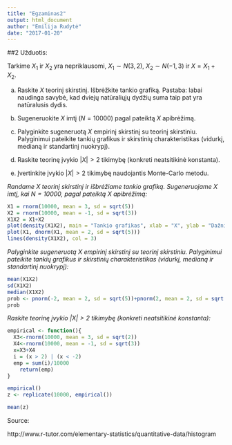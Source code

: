 ```yaml
---
title: "Egzaminas2"
output: html_document
author: "Emilija Rudytė"
date: "2017-01-20"
---
```


##2 Užduotis:

Tarkime $X_1$ ir $X_2$ yra nepriklausomi, $X_1 \sim N(3, 2)$, $X_2 \sim N(-1, 3)$ ir $X = X_1 + X_2$.

a) Raskite $X$ teorinį skirstinį. Išbrėžkite tankio grafiką. Pastaba: labai naudinga savybė, kad dviejų natūraliųjų dydžių suma taip pat yra natūralusis dydis.

b) Sugeneruokite $X$ imtį ($N=10000$) pagal pateiktą $X$ apibrėžimą.

c) Palyginkite sugeneruotą $X$ empirinį skirstinį su teorinį skirstiniu. Palyginimui pateikite tankių grafikus ir skirstinių charakteristikas (vidurkį, medianą ir standartinį nuokrypį).

d) Raskite teorinę įvykio $|X| > 2$ tikimybę (konkreti neatsitikinė konstanta).

e) Įvertinkite įvykio $|X| > 2$ tikimybę naudojantis Monte-Carlo metodu.

*Randame $X$ teorinį skirstinį ir išbrėžiame tankio grafiką. Sugeneruojame $X$ imtį, kai $N=10000$, pagal pateiktą $X$ apibrėžimą:*
```r
X1 = rnorm(10000, mean = 3, sd = sqrt(5))
X2 = rnorm(10000, mean = -1, sd = sqrt(3))
X1X2 = X1+X2
plot(density(X1X2), main = "Tankio grafikas", xlab = "X", ylab = "Dažnis")
plot(X1, dnorm(X1, mean = 2, sd = sqrt(5)))
lines(density(X1X2), col = 3)
```  

*Palyginkite sugeneruotą $X$ empirinį skirstinį su teorinį skirstiniu. Palyginimui pateikite tankių grafikus ir skirstinių charakteristikas (vidurkį, medianą ir standartinį nuokrypį):*
```r
mean(X1X2)
sd(X1X2)
median(X1X2)
prob <- pnorm(-2, mean = 2, sd = sqrt(5))+pnorm(2, mean = 2, sd = sqrt(5), lower.tail = FALSE)
prob
```

*Raskite teorinę įvykio $|X| > 2$ tikimybę (konkreti neatsitikinė konstanta):*
```r
empirical <- function(){
  X3<-rnorm(10000, mean = 3, sd = sqrt(2))
  X4<-rnorm(10000, mean = -1, sd = sqrt(3))
  x=X3+X4
  i = (x > 2) | (x < -2)
  emp = sum(i)/10000
    return(emp)
}
```

```r
empirical()
z <- replicate(10000, empirical())
```

```r
mean(z)
```

Source:

http://www.r-tutor.com/elementary-statistics/quantitative-data/histogram



